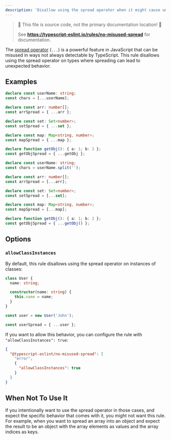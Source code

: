 ```yaml
---
description: 'Disallow using the spread operator when it might cause unexpected behavior.'
---
```



> 🛑 This file is source code, not the primary documentation location! 🛑
>
> See **https://typescript-eslint.io/rules/no-misused-spread** for documentation.

The [spread operator](https://developer.mozilla.org/en-US/docs/Web/JavaScript/Reference/Operators/Spread_syntax) (`...`) is a powerful feature in JavaScript that can be misused in ways not always detectable by TypeScript. This rule disallows using the spread operator on types where spreading can lead to unexpected behavior.

## Examples

<Tabs>
<TabItem value="❌ Incorrect">

```ts
declare const userName: string;
const chars = [...userName];

declare const arr: number[];
const arrSpread = { ...arr };

declare const set: Set<number>;
const setSpread = { ...set };

declare const map: Map<string, number>;
const mapSpread = { ...map };

declare function getObj(): { a: 1; b: 2 };
const getObjSpread = { ...getObj };
```

</TabItem>
<TabItem value="✅ Correct">

```ts
declare const userName: string;
const chars = userName.split('');

declare const arr: number[];
const arrSpread = [...arr];

declare const set: Set<number>;
const setSpread = [...set];

declare const map: Map<string, number>;
const mapSpread = [...map];

declare function getObj(): { a: 1; b: 2 };
const getObjSpread = { ...getObj() };
```

</TabItem>
</Tabs>

## Options

### `allowClassInstances`

By default, this rule disallows using the spread operator on instances of classes:

<Tabs>
<TabItem value="❌ Incorrect">

```ts option='{ "allowClassInstances": false }'
class User {
  name: string;

  constructor(name: string) {
    this.name = name;
  }
}

const user = new User('John');

const userSpread = { ...user };
```

</TabItem>
</Tabs>

If you want to allow this behavior, you can configure the rule with `"allowClassInstances": true`:

```json
{
  "@typescript-eslint/no-misused-spread": [
    "error",
    {
      "allowClassInstances": true
    }
  ]
}
```

## When Not To Use It

If you intentionally want to use the spread operator in those cases, and expect
the specific behavior that comes with it, you might not want this rule.
For example, when you want to spread an array into an object and expect the
result to be an object with the array elements as values and the array indices
as keys.
